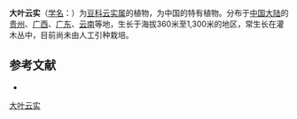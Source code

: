 {{Speciesbox
| name = 大叶云实
| status = 
| status_system = 
| image =
| genus = Caesalpinia
| species = magnifoliolata
| authority = Metc.
}}

'''大叶云实'''（[[学名|学名]]：{{lang|la|''Caesalpinia magnifoliolata''}}）为[[豆科|豆科]][[云实属|云实属]]的植物，为中国的特有植物。分布于[[中国大陆|中国大陆]]的[[贵州|贵州]]、[[广西|广西]]、[[广东|广东]]、[[云南|云南]]等地，生长于海拔360米至1,300米的地区，常生长在灌木丛中，目前尚未由人工引种栽培。

== 参考文献 ==
<div class="references-small">
* {{cite web| url =http://www.bioinfo.cn/db05/KmzwSpecies.php?action=view&id=3070| title =大叶云实| work =《中国高等植物数据库全库》| publisher =中国科学院微生物研究所| author =昆明植物研究所| accessdate =2009-02-23| deadurl =yes| archiveurl =https://web.archive.org/web/20160305035458/http://www.bioinfo.cn/db05/KmzwSpecies.php?action=view&id=3070| archivedate =2016-03-05}}
</div>
{{Taxonbar|from=Q10933898}}

[[Category:云实属|大叶云实]]


{{植物小作品}}
